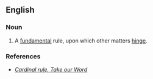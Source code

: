 ==English==

===Noun===
{{en-noun|sg=[[cardinal]] [[rule]]}}

# A [[fundamental]] rule, upon which other matters [[hinge]]. 

===References===
*''[http://www.takeourword.com/TOW129/page2.html Cardinal rule, Take our Word]''